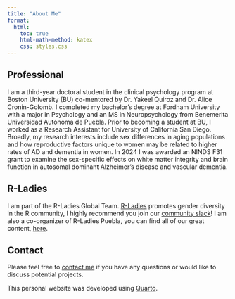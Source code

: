 ```yaml
---
title: "About Me"
format:
  html:
    toc: true
    html-math-method: katex
    css: styles.css
---
```



::: {#about-block}


Professional
-------------------------------------------
I am a third-year doctoral student in the clinical psychology program at Boston University (BU) co-mentored by Dr. Yakeel Quiroz and Dr. Alice Cronin-Golomb. I completed my bachelor’s degree at Fordham University with a major in Psychology and an MS in Neuropsychology from Benemerita Universidad Autónoma de Puebla. Prior to becoming a student at BU, I worked as a Research Assistant for University of California San Diego. Broadly, my research interests include sex differences in aging populations and how reproductive factors unique to women may be related to higher rates of AD and dementia in women. In 2024 I was awarded an NINDS F31 grant to examine the sex-specific effects on white matter integrity and brain function in autosomal dominant Alzheimer's disease and vascular dementia. 



R-Ladies 
-------------------------------------------

I am part of the R-Ladies Global Team. [R-Ladies](https://rladies.org/) promotes gender diversity in the R community, I highly recommend you join our [community slack](https://rladies-community-slack.herokuapp.com/)! I am also a co-organizer of R-Ladies Puebla, you can find all of our great content, [here](https://www.youtube.com/@RLadiesPuebla/videos). 


Contact
-------------------------------------------

Please feel free to [contact me](mailto:mail.averigiudicessi@gmail.com) if you have any questions or would like to discuss potential projects.


This personal website was developed using [Quarto](https://quarto.org/).



:::